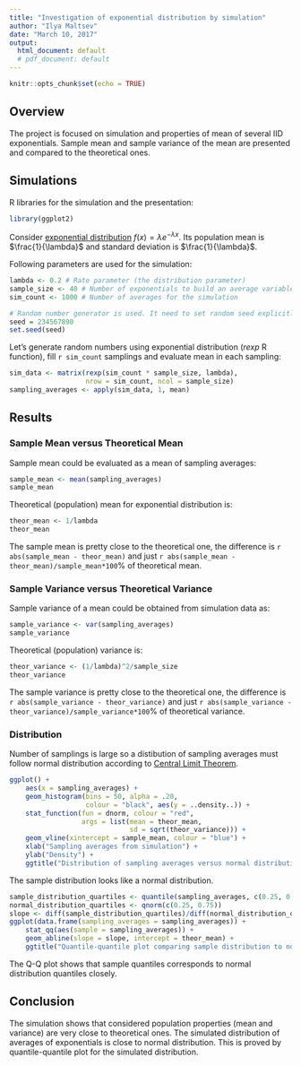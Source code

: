 ```yaml
---
title: "Investigation of exponential distribution by simulation"
author: "Ilya Maltsev"
date: "March 10, 2017"
output:
  html_document: default
  # pdf_document: default
---
```


```r
knitr::opts_chunk$set(echo = TRUE)
```

## Overview

The project is focused on simulation and properties of mean of several IID exponentials. Sample mean and sample variance of the mean are presented and compared to the theoretical ones.

## Simulations

R libraries for the simulation and the presentation:
```r
library(ggplot2)
```

Consider [exponential distribution](https://en.wikipedia.org/wiki/Exponential_distribution) $f(x)=\lambda e^{-\lambda x}$. Its population mean is $\frac{1}{\lambda}$ and standard deviation is $\frac{1}{\lambda}$.

Following parameters are used for the simulation:
```r
lambda <- 0.2 # Rate parameter (the distribution parameter)
sample_size <- 40 # Number of exponentials to build an average variable
sim_count <- 1000 # Number of averages for the simulation

# Random number generator is used. It need to set random seed explicitly for full replicability
seed = 234567890
set.seed(seed)
```

Let's generate random numbers using exponential distribution (_rexp_ R function), fill `r sim_count` samplings and evaluate mean in each sampling:
```r
sim_data <- matrix(rexp(sim_count * sample_size, lambda), 
                   nrow = sim_count, ncol = sample_size)
sampling_averages <- apply(sim_data, 1, mean)
```

## Results

### Sample Mean versus Theoretical Mean

Sample mean could be evaluated as a mean of sampling averages:

```r
sample_mean <- mean(sampling_averages)
sample_mean
```

Theoretical (population) mean for exponential distribution is:
```r
theor_mean <- 1/lambda
theor_mean
```

The sample mean is pretty close to the theoretical one, the difference is `r abs(sample_mean - theor_mean)` and just `r abs(sample_mean - theor_mean)/sample_mean*100`% of theoretical mean.

### Sample Variance versus Theoretical Variance

Sample variance of a mean could be obtained from simulation data as:

```r
sample_variance <- var(sampling_averages)
sample_variance
```

Theoretical (population) variance is:
```r
theor_variance <- (1/lambda)^2/sample_size
theor_variance
```

The sample variance is pretty close to the theoretical one, the difference is `r abs(sample_variance - theor_variance)` and just `r abs(sample_variance - theor_variance)/sample_variance*100`% of theoretical variance.

### Distribution

Number of samplings is large so a distibution of sampling averages must follow normal distribution according to [Central Limit Theorem](https://en.wikipedia.org/wiki/Central_limit_theorem).

```r
ggplot() + 
    aes(x = sampling_averages) + 
    geom_histogram(bins = 50, alpha = .20, 
                   colour = "black", aes(y = ..density..)) + 
    stat_function(fun = dnorm, colour = "red", 
                  args = list(mean = theor_mean, 
                              sd = sqrt(theor_variance))) +
    geom_vline(xintercept = sample_mean, colour = "blue") +
    xlab("Sampling averages from simulation") + 
    ylab("Density") + 
    ggtitle("Distribution of sampling averages versus normal distribution")
```

The sample distribution looks like a normal distribution. 

```r
sample_distribution_quartiles <- quantile(sampling_averages, c(0.25, 0.75))
normal_distribution_quartiles <- qnorm(c(0.25, 0.75))
slope <- diff(sample_distribution_quartiles)/diff(normal_distribution_quartiles)
ggplot(data.frame(sampling_averages = sampling_averages)) + 
    stat_qq(aes(sample = sampling_averages)) + 
    geom_abline(slope = slope, intercept = theor_mean) + 
    ggtitle("Quantile-quantile plot comparing sample distribution to normal distribution")
```

The Q-Q plot shows that sample quantiles corresponds to normal distribution quantiles closely.

## Conclusion

The simulation shows that considered population properties (mean and variance) are very close to theoretical ones. The simulated distribution of averages of exponentials is close to normal distribution. This is proved by quantile-quantile plot for the simulated distribution.
